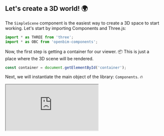 ## Let's create a 3D world! 🌍
The `SimpleScene` component is the easiest way to create a 3D space to start working.
Let's start by importing Components and Three.js:

```js
import * as THREE from 'three';
import * as OBC from 'openbim-components';
```
Now, the first step is getting a container for our viewer. 📦
This is just a place where the 3D scene will be rendered.

```js
const container = document.getElementById('container');
```
Next, we will instantiate the main object of the library: `Components`. 🔥


  <iframe src="https://ifcjs.github.io/components/src/core/SimpleScene/index.html"></iframe>

  